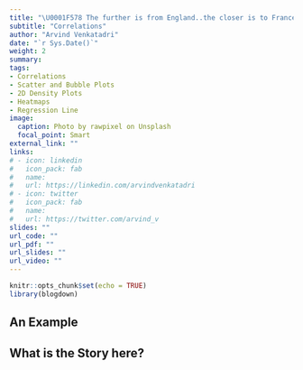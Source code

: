 ```yaml
---
title: "\U0001F578 The further is from England..the closer is to France"
subtitle: "Correlations"
author: "Arvind Venkatadri"
date: "`r Sys.Date()`"
weight: 2
summary: 
tags:
- Correlations
- Scatter and Bubble Plots
- 2D Density Plots
- Heatmaps
- Regression Line
image:
  caption: Photo by rawpixel on Unsplash
  focal_point: Smart
external_link: ""
links:
# - icon: linkedin
#   icon_pack: fab
#   name: 
#   url: https://linkedin.com/arvindvenkatadri
# - icon: twitter
#   icon_pack: fab
#   name: 
#   url: https://twitter.com/arvind_v
slides: ""
url_code: ""
url_pdf: ""
url_slides: ""
url_video: ""
---
```


```r
knitr::opts_chunk$set(echo = TRUE)
library(blogdown)

```


## An Example



## What is the Story here?
